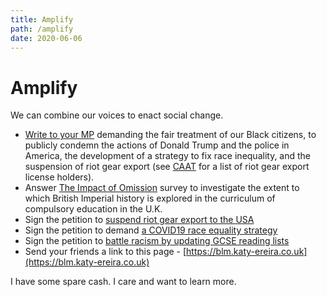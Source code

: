 ```yaml
---
title: Amplify
path: /amplify
date: 2020-06-06
---
```


<SEO title="Amplify" />

# Amplify

We can combine our voices to enact social change. 

- [Write to your MP](https://www.writetothem.com/) demanding the fair treatment
 of our Black citizens, to publicly condemn the actions of Donald Trump and the
 police in America, the development of a strategy to fix race inequality, and 
 the suspension of riot gear export (see 
 [CAAT](https://www.caat.org.uk/resources/export-licences/dashboard?region=United+States+of+America&amp;item=anti-riot%2Fballistic+shields,components+for+anti-riot%2Fballistic+shields,anti-riot+shields,tear+gas%2Friot+control+agents,components+for+anti-riot+guns,components+for+civil+riot+control+agent+protection+equipment,acoustic+devices+for+riot+control,anti-riot+guns,civil+riot+control+agent+protection+equipment,maintenance+equipment+for+anti-riot+guns,technology+for+anti-riot%2Fballistic+shields,technology+for+the+use+of+anti-riot+guns,anti-riot+helmets,civil+riot-control+agent+protection+equipment,portable+incapacitating+substance+riot+control+devices,components+for+acoustic+devices+for+riot+control,portable+anti-riot+devices,portable+riot+control+electric-shock+devices,Tear+Gas+Group,components+for+civil+riot-control+agent+protection+equipment,components+for+portable+anti-riot+devices,components+for+portable+riot+control+electric-shock+devices,equipment+for+the+use+of+anti-riot+guns") 
 for a list of riot gear export license holders).
- Answer [The Impact of Omission](https://docs.google.com/forms/d/e/1FAIpQLSc5AzoKpB904HmXAXlzJxKAt41YJ0cQ1zRlhMNe7PyfqEdxWA/viewform)
 survey to investigate the extent to which British Imperial history is explored
 in the curriculum of compulsory  education in the U.K.
- Sign the petition to [suspend riot gear export to the USA](https://www.change.org/p/uk-parliament-suspend-uk-export-of-tear-gas-rubber-bullets-and-riot-shields-to-usa)
- Sign the petition to demand [a COVID19 race equality strategy](https://www.change.org/p/uk-government-bame-leadership-a-demand-for-a-covid-19-race-equality-strategy)
- Sign the petition to [battle racism by updating GCSE reading lists](https://www.change.org/p/department-of-education-battle-racism-by-updating-reading-lists-at-gcse)
- Send your friends a link to this page - [https://blm.katy-ereira.co.uk](https://blm.katy-ereira.co.uk)

<ButtonBar>
    <Link to="/donate">
    I have some spare cash.
    </Link>
    <Link to="/learn">
    I care and want to learn more.
    </Link>
</ButtonBar>
